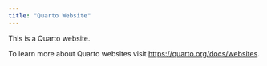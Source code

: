 ```yaml
---
title: "Quarto Website"
---
```


This is a Quarto website.

To learn more about Quarto websites visit <https://quarto.org/docs/websites>.
